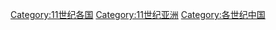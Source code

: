 {{Portal|中国}} 
{{CatPair|10世纪中国|12世纪中国}}
{{commonscat|China in the 11th century}}

[[Category:11世纪各国|Category:11世纪各国]]
[[Category:11世纪亚洲|Category:11世纪亚洲]]
[[Category:各世纪中国|Category:各世纪中国]]